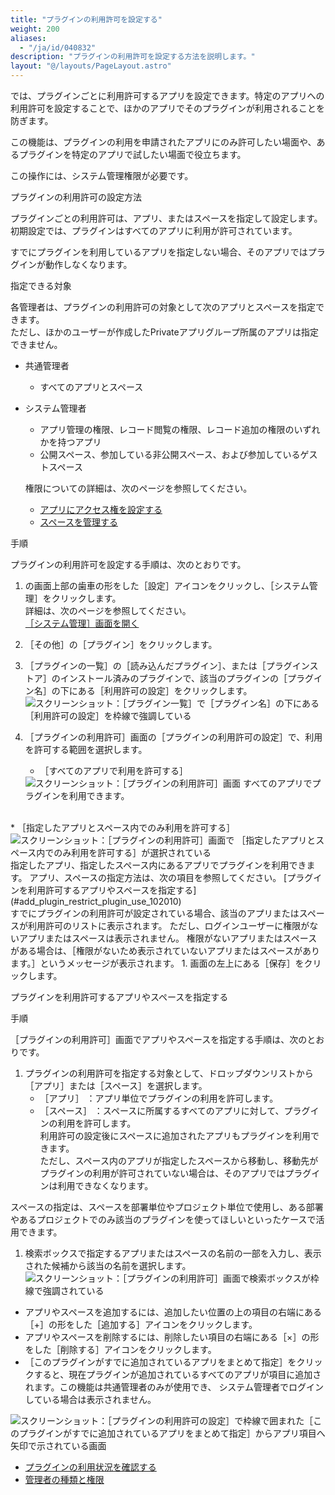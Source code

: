 ```yaml
---
title: "プラグインの利用許可を設定する"
weight: 200
aliases:
  - "/ja/id/040832"
description: "プラグインの利用許可を設定する方法を説明します。"
layout: "@/layouts/PageLayout.astro"
---
```




<Kintone />では、プラグインごとに利用許可するアプリを設定できます。特定のアプリへの利用許可を設定することで、ほかのアプリでそのプラグインが利用されることを防ぎます。  

この機能は、プラグインの利用を申請されたアプリにのみ許可したい場面や、あるプラグインを特定のアプリで試したい場面で役立ちます。  

この操作には、<Kintone />システム管理権限が必要です。  

<Heading id="add_plugin_restrict_plugin_use_10">プラグインの利用許可の設定方法</Heading>  

プラグインごとの利用許可は、アプリ、またはスペースを指定して設定します。  
初期設定では、プラグインはすべてのアプリに利用が許可されています。  
  <Warning>

  すでにプラグインを利用しているアプリを指定しない場合、そのアプリではプラグインが動作しなくなります。
  </Warning>

<Heading level={3} id="add_plugin_restrict_plugin_use_1010">指定できる対象</Heading>

各管理者は、プラグインの利用許可の対象として次のアプリとスペースを指定できます。  
ただし、ほかのユーザーが作成したPrivateアプリグループ所属のアプリは指定できません。

* <Slash />共通管理者
  * すべてのアプリとスペース

* <Kintone />システム管理者
  * アプリ管理の権限、レコード閲覧の権限、レコード追加の権限のいずれかを持つアプリ
  * 公開スペース、参加している非公開スペース、および参加しているゲストスペース  

  権限についての詳細は、次のページを参照してください。  
  * [アプリにアクセス権を設定する](/k/ja/id/040589.html)  
  * [スペースを管理する](/k/ja/id/04073.html)

<Heading level={3} id="add_plugin_restrict_plugin_use_1020">手順</Heading>

プラグインの利用許可を設定する手順は、次のとおりです。  

1. <Kintone />の画面上部の歯車の形をした<Wovn>［設定］</Wovn>アイコンをクリックし、<Wovn>［<Kintone />システム管理］</Wovn>をクリックします。  
詳細は、次のページを参照してください。  
  [［<Kintone />システム管理］画面を開く](/k/ja/id/04046.html)

1. <Wovn>［その他］</Wovn>の<Wovn>［プラグイン］</Wovn>をクリックします。  

1. <Wovn>［プラグインの一覧］</Wovn>の<Wovn>［読み込んだプラグイン］</Wovn>、または<Wovn>［プラグインストア］</Wovn>のインストール済みのプラグインで、該当のプラグインの<Wovn>［プラグイン名］</Wovn>の下にある<Wovn>［利用許可の設定］</Wovn>をクリックします。
   <Img src="/k/kintone/img-ja/restrict_plugin_use_01.png" alt="スクリーンショット：［プラグイン一覧］で［プラグイン名］の下にある［利用許可の設定］を枠線で強調している" />

1. <Wovn>［プラグインの利用許可］</Wovn>画面の<Wovn>［プラグインの利用許可の設定］</Wovn>で、利用を許可する範囲を選択します。  
    * <Wovn>［すべてのアプリで利用を許可する］</Wovn>  
   <Img src="/k/kintone/img-ja/restrict_plugin_use_02.png" alt="スクリーンショット：［プラグインの利用許可］画面" />  
   すべてのアプリでプラグインを利用できます。  
 <br />
    * <Wovn>［指定したアプリとスペース内でのみ利用を許可する］</Wovn>

   <Img src="/k/kintone/img-ja/restrict_plugin_use_03.png" alt="スクリーンショット：［プラグインの利用許可］画面で ［指定したアプリとスペース内でのみ利用を許可する］が選択されている" />  
   指定したアプリ、指定したスペース内にあるアプリでプラグインを利用できます。  
   アプリ、スペースの指定方法は、次の項目を参照してください。  
   [プラグインを利用許可するアプリやスペースを指定する](#add_plugin_restrict_plugin_use_102010)  
  <br />
   すでにプラグインの利用許可が設定されている場合、該当のアプリまたはスペースが利用許可のリストに表示されます。  
   ただし、ログインユーザーに権限がないアプリまたはスペースは表示されません。  
   権限がないアプリまたはスペースがある場合は、<Wovn>［権限がないため表示されていないアプリまたはスペースがあります。］</Wovn>というメッセージが表示されます。
1. 画面の左上にある<Wovn>［保存］</Wovn>をクリックします。

<Heading level={4} id="add_plugin_restrict_plugin_use_102010">プラグインを利用許可するアプリやスペースを指定する</Heading>

<Heading level={5} id="add_plugin_restrict_plugin_use_10201010">手順</Heading>

<Wovn>［プラグインの利用許可］</Wovn>画面でアプリやスペースを指定する手順は、次のとおりです。  

1. プラグインの利用許可を指定する対象として、ドロップダウンリストから<Wovn>［アプリ］</Wovn>または<Wovn>［スペース］</Wovn>を選択します。  
   * <Wovn>［アプリ］</Wovn> ：アプリ単位でプラグインの利用を許可します。  
   * <Wovn>［スペース］</Wovn> ：スペースに所属するすべてのアプリに対して、プラグインの利用を許可します。  
     利用許可の設定後にスペースに追加されたアプリもプラグインを利用できます。  
     ただし、スペース内のアプリが指定したスペースから移動し、移動先がプラグインの利用が許可されていない場合は、そのアプリではプラグインは利用できなくなります。  
  <Hint>

  スペースの指定は、スペースを部署単位やプロジェクト単位で使用し、ある部署やあるプロジェクトでのみ該当のプラグインを使ってほしいといったケースで活用できます。  
  </Hint>

1. 検索ボックスで指定するアプリまたはスペースの名前の一部を入力し、表示された候補から該当の名前を選択します。  
   <Img src="/k/kintone/img-ja/restrict_plugin_use_05.png" alt="スクリーンショット：［プラグインの利用許可］画面で検索ボックスが枠線で強調されている" />
  <Note>

   * アプリやスペースを追加するには、追加したい位置の上の項目の右端にある<Wovn>［+］</Wovn>の形をした<Wovn>［追加する］</Wovn>アイコンをクリックします。  
   * アプリやスペースを削除するには、削除したい項目の右端にある<Wovn>［×］</Wovn>の形をした<Wovn>［削除する］</Wovn>アイコンをクリックします。  
   * <Wovn>［このプラグインがすでに追加されているアプリをまとめて指定］</Wovn>をクリックすると、現在プラグインが追加されているすべてのアプリが項目に追加されます。この機能は<Slash />共通管理者のみが使用でき、 <Kintone />システム管理者でログインしている場合は表示されません。  
   <Img src="/k/kintone/img-ja/restrict_plugin_use_04.png" alt="スクリーンショット：［プラグインの利用許可の設定］で枠線で囲まれた［このプラグインがすでに追加されているアプリをまとめて指定］からアプリ項目へ矢印で示されている画面" />  
  </Note>

<Reference>

* [プラグインの利用状況を確認する](/k/ja/id/0405.html)
* [管理者の種類と権限](/k/ja/id/04058.html)

</Reference>
